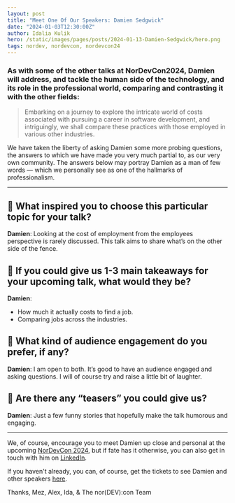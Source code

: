 ```yaml
---
layout: post
title: "Meet One Of Our Speakers: Damien Sedgwick"
date: "2024-01-03T12:30:00Z"
author: Idalia Kulik
hero: /static/images/pages/posts/2024-01-13-Damien-Sedgwick/hero.png
tags: nordev, nordevcon, nordevcon24
---
```


### As with some of the other talks at NorDevCon2024, Damien will address, and tackle the human side of the technology, and its role in the professional world, comparing and contrasting it with the other fields:

> Embarking on a journey to explore the intricate world of costs associated with pursuing a career in software development, and intriguingly, we shall compare these practices with those employed in various other industries.

We have taken the liberty of asking Damien some more probing questions, the answers to which we have made you very much partial to, as our very own community. The answers below may portray Damien as a man of few words — which we personally see as one of the hallmarks of professionalism.

---

## 🌿 What inspired you to choose this particular topic for your talk?

**Damien**: Looking at the cost of employment from the employees perspective is rarely discussed. This talk aims to share what’s on the other side of the fence.

## 🌿 If you could give us 1-3 main takeaways for your upcoming talk, what would they be?

**Damien**:

* How much it actually costs to find a job.
* Comparing jobs across the industries.

## 🌿 What kind of audience engagement do you prefer, if any?

**Damien**: I am open to both. It’s good to have an audience engaged and asking questions. I will of course try and raise a little bit of laughter.

## 🌿 Are there any “teasers” you could give us?

**Damien**: Just a few funny stories that hopefully make the talk humorous and engaging.

---

We, of course, encourage you to meet Damien up close and personal at the upcoming [NorDevCon 2024](https://ti.to/norfolkdevelopers/nordevcon-24), but if fate has it otherwise, you can also get in touch with him on [LinkedIn](https://www.linkedin.com/in/damiensedgwick).


If you haven't already, you can, of course, get the tickets to see Damien and other speakers [here](https://ti.to/norfolkdevelopers/nordevcon-24).

Thanks,
Mez, Alex, Ida, & The nor(DEV):con Team
